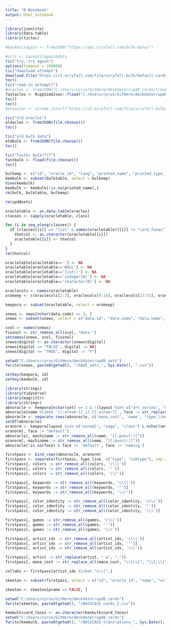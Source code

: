 ```yaml
---
title: "R Notebook"
output: html_notebook
---
```

```r
library(jsonlite)
library(data.table)
library(tictoc)

#backatitagain <- fromJSON("https://api.scryfall.com/bulk-data/")

#urls <- backatitagain$data
tic("try, try again")
options(timeout = 100000)
tic("download attempt")
download.file("https://c2.scryfall.com/file/scryfall-bulk/default-cards/default-cards-20220809090539.json", "C:/Users/cyrus/GitHere/deckdater/upd8_cards/troubleshot.json", mode = "wb")
toc()
tic("read-in attempt?")
#oracles <- fromJSON("C:/Users/cyrus/GitHere/deckdater/upd8_cards/troubleshot.json")
fastacles <- RcppSimdJson::fload("C:/Users/cyrus/GitHere/deckdater/upd8_cards/troubleshot.json")
toc()
toc()
#oracular <- stream_in(url("https://c2.scryfall.com/file/scryfall-bulk/default-cards/default-cards-20220808210812.json"))

tic("old oracles")
oldacles <- fromJSON(file.choose())
toc()
```
```r
tic("old bulk data")
oldbulk <- fromJSON(file.choose())
toc()

tic("faster bulk????")
fastbulk <- fload(file.choose())
toc()
```

```r
bulkeep <- c("id", "oracle_id", "lang", "printed_name", "printed_type_line", "printed_text", "card_faces")
keebulk <- subset(bulktable, select = bulkeep)
View(keebulk)
keebulk <- keebulk[!is.na(printed_name),]
rm(bulk, bulktable, bulkeep)
```

```r
rm(upd8sets)
```
```r
oracletable <- as.data.table(oracles)
classes <- sapply(oracletable, class)

for (i in seq_along(classes)) {
  if (classes[[i]] == "list" & names(oracletable)[[i]] != "card_faces") {
    thatcol <- as.character(oracletable[[i]])
    oracletable[[i]] <- thatcol
  }
}
rm(thatcol)
```

```r
oracletable[oracletable==''] <- NA 
oracletable[oracletable=='NULL'] <- NA 
oracletable[oracletable=='list()'] <- NA 
oracletable[oracletable=='integer(0)'] <- NA 
oracletable[oracletable=='character(0)'] <- NA 
```
```r
oraclecols <- names(oracletable)
orakeep <- c(oraclecols[2:3], oraclecols[9:14], oraclecols[23:51], oraclecols[57:78], oraclecols[103:107])

keepora <- subset(oracletable, select = orakeep)
```
```r
snews <- news[nchar(data.code) == 3, ]
snews <- subset(snews, select = c("data.id", "data.code", "data.name", "data.uri", "data.scryfall_uri", "data.released_at", "data.set_type", "data.card_count", "data.digital", "data.block_code", "data.block"))

scol <- names(snews)
fixsnol <- str_remove_all(scol, "data.")
setnames(snews, scol, fixsnol)
snews$digital <- as.character(snews$digital)
snews[digital == "FALSE", digital := NA]
snews[digital == "TRUE", digital := "Y"]

setwd("C:/Users/cyrus/GitHere/deckdater/upd8_sets")
fwrite(snews, paste0(getwd(), "/SAVE_sets_", Sys.Date(), ".csv"))
```
```r
setkey(keepora, id)
setkey(keebulk, id)
```
```r
library(stringi)
library(tidyverse)
library(magrittr)
library(stringr)
abnoracle <- keepora[nchar(set) == 3 & !(layout %in% c("art_series", "normal", "token", "double_faced_token", "emblem", "reversible_card", "saga", "class", "meld", "planar", "augment")),]
abnoracle[name %like% '[[:alnum:]] // [[:alnum:]]', face := str_replace(name, '(.*?)//', 'default //')]
abnoracle <- separate_rows(abnoracle, c('mana_cost', 'name', 'type_line', 'face'), sep = ' // ') 
setDT(abnoracle)
oranorm <- keepora[layout %in% c("normal", "saga", "class") & nchar(set) == 3, ]
oranorm[, face := "default"]
abnoracle[, machiname := str_remove_all(name, "[[:punct:]]")]
oranorm[, machiname := str_remove_all(name, "[[:punct:]]")]
abnoracle[!is.na(face) & face != 'default', face := 'naming']

firstpass <- bind_rows(abnoracle, oranorm)
firstpass <- separate(firstpass, type_line, c("type", "subtype"), sep = " — ")
firstpass[, colors := str_remove_all(colors, 'c\\(')]
firstpass[, colors := str_remove_all(colors, '"')]
firstpass[, colors := str_remove_all(colors, '\\)')]

firstpass[, keywords := str_remove_all(keywords, 'c\\(')]
firstpass[, keywords := str_remove_all(keywords, '"')]
firstpass[, keywords := str_remove_all(keywords, '\\)')]

firstpass[, color_identity := str_remove_all(color_identity, 'c\\(')]
firstpass[, color_identity := str_remove_all(color_identity, '"')]
firstpass[, color_identity := str_remove_all(color_identity, '\\)')]

firstpass[, games := str_remove_all(games, 'c\\(')]
firstpass[, games := str_remove_all(games, '"')]
firstpass[, games := str_remove_all(games, '\\)')]

firstpass[, artist_ids := str_remove_all(artist_ids, 'c\\(')]
firstpass[, artist_ids := str_remove_all(artist_ids, '"')]
firstpass[, artist_ids := str_remove_all(artist_ids, '\\)')]

firstpass[, artist := str_replace(artist, " &", ",")]
firstpass[, mana_cost := str_replace_all(mana_cost, "\\}\\{", "\\},\\{")]
```
```r
collabs <- firstpass[artist_ids %like% "c\\(",]
```

```r
skeeton <- subset(firstpass, select = c("id", "oracle_id", "name", "uri", "scryfall_uri", "layout", "type", "subtype", "games", "promo", "reprint", "set_id", "set", "rarity", "face", "machiname"))
```
```r
skeeton <- skeeton[promo == FALSE, ]
```
```r
setwd("C:/Users/cyrus/GitHere/deckdater/upd8_cards")
fwrite(skeeton, paste0(getwd(), "/BASICASS_cards_2.csv"))
```
```r
keebulk$card_faces <- as.character(keebulk$card_faces)
setwd("C:/Users/cyrus/GitHere/deckdater/upd8_cards")
fwrite(keebulk, paste0(getwd(), "/BASICASS_translations_", Sys.Date(), ".csv"))
```

